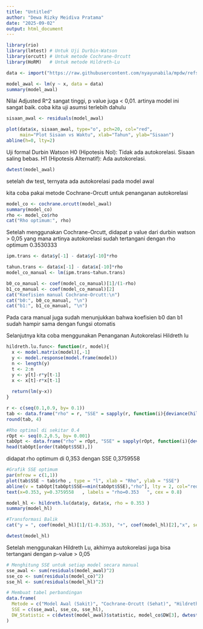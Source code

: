 ---
title: "Untitled"
author: "Dewa Rizky Meidiva Pratama"
date: "2025-09-02"
output: html_document
---

```{r}
library(rio)
library(lmtest) # Untuk Uji Durbin-Watson
library(orcutt) # Untuk metode Cochrane-Orcutt
library(HoRM)   # Untuk metode Hildreth-Lu
```
```{r}
data <- import("https://raw.githubusercontent.com/nyayunabila/mpdw/refs/heads/main/Pertemuan%202/Data%20IPM%20Semarang%20(new).xlsx")
```

```{r}
model_awal <- lm(y ~ x, data = data)
summary(model_awal)
```
Nilai Adjusted R^2 sangat tinggi, p value juga < 0,01. artinya model ini sangat baik. coba kita uji asumsi terlebih dahulu
```{r}
sisaan_awal <- residuals(model_awal)
```

```{r}
plot(data$x, sisaan_awal, type="o", pch=20, col="red",
     main="Plot Sisaan vs Waktu", xlab="Tahun", ylab="Sisaan")
abline(h=0, lty=2) 
```
Uji formal Durbin Watson
H0 (Hipotesis Nol): Tidak ada autokorelasi. Sisaan saling bebas.
H1 (Hipotesis Alternatif): Ada autokorelasi.
```{r}
dwtest(model_awal)
```
setelah dw test, ternyata ada autokorelasi pada model awal

kita coba pakai metode Cochrane-Orcutt untuk penanganan autokorelasi

```{r}
model_co <- cochrane.orcutt(model_awal)
summary(model_co)
rho <- model_co$rho
cat("Rho optimum:", rho)
```
Setelah menggunakan Cochrane-Orcutt, didapat p value dari durbin watson > 0,05 yang mana artinya autokorelasi sudah tertangani dengan rho optimum 0.3530333

```{r}
ipm.trans <- data$y[-1] - data$y[-10]*rho

tahun.trans <- data$x[-1] - data$x[-10]*rho
model_co_manual <- lm(ipm.trans~tahun.trans)

b0_co_manual <- coef(model_co_manual)[1]/(1-rho)
b1_co_manual <- coef(model_co_manual)[2]
cat("Koefisien manual Cochrane-Orcutt:\n")
cat("b0:", b0_co_manual, "\n")
cat("b1:", b1_co_manual, "\n")
```
Pada cara manual juga sudah menunjukkan bahwa koefisien b0 dan b1 sudah hampir sama dengan fungsi otomatis

Selanjutnya kita coba menggunakan Penanganan Autokorelasi Hildreth lu

```{r}
hildreth.lu.func<- function(r, model){
  x <- model.matrix(model)[,-1]
  y <- model.response(model.frame(model))
  n <- length(y)
  t <- 2:n
  y <- y[t]-r*y[t-1]
  x <- x[t]-r*x[t-1]
  
  return(lm(y~x))
}

r <- c(seq(0.1,0.9, by= 0.1))
tab <- data.frame("rho" = r, "SSE" = sapply(r, function(i){deviance(hildreth.lu.func(i, model_awal))}))
round(tab, 4)
```
```{r}
#Rho optimal di sekitar 0.4
rOpt <- seq(0.2,0.5, by= 0.001)
tabOpt <- data.frame("rho" = rOpt, "SSE" = sapply(rOpt, function(i){deviance(hildreth.lu.func(i, model_awal))}))
head(tabOpt[order(tabOpt$SSE),])
```
didapat rho optimum di 0,353 dengan SSE 0,3759558

```{r}
#Grafik SSE optimum
par(mfrow = c(1,1))
plot(tab$SSE ~ tab$rho , type = "l", xlab = "Rho", ylab = "SSE")
abline(v = tabOpt[tabOpt$SSE==min(tabOpt$SSE),"rho"], lty = 2, col="red",lwd=2)
text(x=0.353, y=0.3759558	, labels = "rho=0.353	", cex = 0.8)
```

```{r}
model_hl <- hildreth.lu(data$y, data$x, rho = 0.353	)
summary(model_hl)
```
```{r}
#Transformasi Balik
cat("y = ", coef(model_hl)[1]/(1-0.353), "+", coef(model_hl)[2],"x", sep = "")
```

```{r}
dwtest(model_hl)
```
Setelah menggunakan Hildreth Lu, akhirnya autokorelasi juga bisa tertangani dengan p-value > 0,05

```{r}
# Menghitung SSE untuk setiap model secara manual
sse_awal <- sum(residuals(model_awal)^2)
sse_co <- sum(residuals(model_co)^2)
sse_hl <- sum(residuals(model_hl)^2)

# Membuat tabel perbandingan
data.frame(
  Metode = c("Model Awal (Sakit)", "Cochrane-Orcutt (Sehat)", "Hildreth-Lu (Sehat)"),
  SSE = c(sse_awal, sse_co, sse_hl),
  DW_Statistic = c(dwtest(model_awal)$statistic, model_co$DW[3], dwtest(model_hl)$statistic)
)
```

